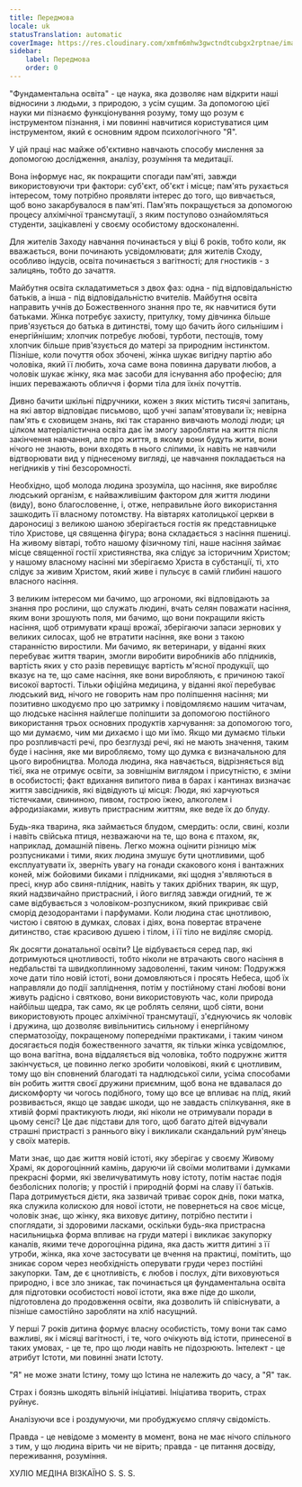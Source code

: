 ```yaml
---
title: Передмова
locale: uk
statusTranslation: automatic
coverImage: https://res.cloudinary.com/xmfm6mhw3gwctndtcubgx2rptnae/image/upload/v1740337243/small_cover_educacion_fundamental_a051170f1c.webp
sidebar:
    label: Передмова
    order: 0
---
```

"Фундаментальна освіта" - це наука, яка дозволяє нам відкрити наші відносини з людьми, з природою, з усім сущим. За допомогою цієї науки ми пізнаємо функціонування розуму, тому що розум є інструментом пізнання, і ми повинні навчитися користуватися цим інструментом, який є основним ядром психологічного "Я".

У цій праці нас майже об'єктивно навчають способу мислення за допомогою дослідження, аналізу, розуміння та медитації.

Вона інформує нас, як покращити спогади пам'яті, завжди використовуючи три фактори: суб'єкт, об'єкт і місце; пам'ять рухається інтересом, тому потрібно проявляти інтерес до того, що вивчається, щоб воно закарбувалося в пам'яті. Пам'ять покращується за допомогою процесу алхімічної трансмутації, з яким поступово ознайомляться студенти, зацікавлені у своєму особистому вдосконаленні.

Для жителів Заходу навчання починається у віці 6 років, тобто коли, як вважається, вони починають усвідомлювати; для жителів Сходу, особливо індусів, освіта починається з вагітності; для гностиків - з залицянь, тобто до зачаття.

Майбутня освіта складатиметься з двох фаз: одна - під відповідальністю батьків, а інша - під відповідальністю вчителів. Майбутня освіта направить учнів до Божественного знання про те, як навчитися бути батьками. Жінка потребує захисту, притулку, тому дівчинка більше прив'язується до батька в дитинстві, тому що бачить його сильнішим і енергійнішим; хлопчик потребує любові, турботи, пестощів, тому хлопчик більше прив'язується до матері за природним інстинктом. Пізніше, коли почуття обох збочені, жінка шукає вигідну партію або чоловіка, який її любить, хоча саме вона повинна дарувати любов, а чоловік шукає жінку, яка має засоби для існування або професію; для інших переважають обличчя і форми тіла для їхніх почуттів.

Дивно бачити шкільні підручники, кожен з яких містить тисячі запитань, на які автор відповідає письмово, щоб учні запам'ятовували їх; невірна пам'ять є сховищем знань, які так старанно вивчають молоді люди; ця цілком матеріалістична освіта дає їм змогу заробляти на життя після закінчення навчання, але про життя, в якому вони будуть жити, вони нічого не знають, вони входять в нього сліпими, їх навіть не навчили відтворювати вид у піднесеному вигляді, це навчання покладається на негідників у тіні безсоромності.

Необхідно, щоб молода людина зрозуміла, що насіння, яке виробляє людський організм, є найважливішим фактором для життя людини (виду), воно благословенне, і, отже, неправильне його використання зашкодить її власному потомству. На вівтарях католицької церкви в дароносиці з великою шаною зберігається гостія як представницьке тіло Христове, ця священна фігура; вона складається з насіння пшениці. На живому вівтарі, тобто нашому фізичному тілі, наше насіння займає місце священної гостії християнства, яка слідує за історичним Христом; у нашому власному насінні ми зберігаємо Христа в субстанції, ті, хто слідує за живим Христом, який живе і пульсує в самій глибині нашого власного насіння.

З великим інтересом ми бачимо, що агрономи, які відповідають за знання про рослини, що служать людині, вчать селян поважати насіння, яким вони зрошують поля, ми бачимо, що вони покращили якість насіння, щоб отримувати кращі врожаї, зберігаючи запаси зернових у великих силосах, щоб не втратити насіння, яке вони з такою старанністю виростили. Ми бачимо, як ветеринари, у віданні яких перебуває життя тварин, змогли виробити виробників або плідників, вартість яких у сто разів перевищує вартість м'ясної продукції, що вказує на те, що саме насіння, яке вони виробляють, є причиною такої високої вартості. Тільки офіційна медицина, у віданні якої перебуває людський вид, нічого не говорить нам про поліпшення насіння; ми позитивно шкодуємо про цю затримку і повідомляємо нашим читачам, що людське насіння найлегше поліпшити за допомогою постійного використання трьох основних продуктів харчування: за допомогою того, що ми думаємо, чим ми дихаємо і що ми їмо. Якщо ми думаємо тільки про розпливчасті речі, про безглузді речі, які не мають значення, таким буде і насіння, яке ми виробляємо, тому що думка є визначальною для цього виробництва. Молода людина, яка навчається, відрізняється від тієї, яка не отримує освіти, за зовнішнім виглядом і присутністю, є зміни в особистості; факт вдихання випитого пива в барах і кантинах визначає життя завсідників, які відвідують ці місця: Люди, які харчуються тістечками, свининою, пивом, гострою їжею, алкоголем і афродизіаками, живуть пристрасним життям, яке веде їх до блуду.

Будь-яка тварина, яка займається блудом, смердить: осли, свині, козли і навіть свійська птиця, незважаючи на те, що вона є птахом, як, наприклад, домашній півень. Легко можна оцінити різницю між розпусниками і тими, яких людина змушує бути цнотливими, щоб експлуатувати їх, зверніть увагу на гонади скакового коня і вантажних коней, між бойовими биками і плідниками, які щодня з'являються в пресі, кнур або свиня-плідник, навіть у таких дрібних тварин, як щур, який надзвичайно пристрасний, і його вигляд завжди огидний, те ж саме відбувається з чоловіком-розпусником, який прикриває свій сморід дезодорантами і парфумами. Коли людина стає цнотливою, чистою і святою в думках, словах і діях, вона повертає втрачене дитинство, стає красивою душею і тілом, і її тіло не виділяє сморід.

Як досягти донатальної освіти? Це відбувається серед пар, які дотримуються цнотливості, тобто ніколи не втрачають свого насіння в недбальстві та швидкоплинному задоволенні, таким чином: Подружжя хоче дати тіло новій істоті, вони домовляються і просять Небеса, щоб їх направляли до події запліднення, потім у постійному стані любові вони живуть радісно і святково, вони використовують час, коли природа найбільш щедра, так само, як це роблять селяни, щоб сіяти, вони використовують процес алхімічної трансмутації, з'єднуючись як чоловік і дружина, що дозволяє вивільнитись сильному і енергійному сперматозоїду, покращеному попередніми практиками, і таким чином досягається подія божественного зачаття, як тільки жінка усвідомлює, що вона вагітна, вона віддаляється від чоловіка, тобто подружнє життя закінчується, це повинно легко зробити чоловікові, який є цнотливим, тому що він сповнений благодаті та надлюдської сили, усіма способами він робить життя своєї дружини приємним, щоб вона не вдавалася до дискомфорту чи чогось подібного, тому що все це впливає на плід, який розвивається, якщо це завдає шкоди, що не завдасть спілкування, яке в хтивій формі практикують люди, які ніколи не отримували поради в цьому сенсі? Це дає підстави для того, щоб багато дітей відчували страшні пристрасті з раннього віку і викликали скандальний рум'янець у своїх матерів.

Мати знає, що дає життя новій істоті, яку зберігає у своєму Живому Храмі, як дорогоцінний камінь, даруючи їй своїми молитвами і думками прекрасні форми, які звеличуватимуть нову істоту, потім настає подія безболісних пологів; у простій і природній формі на славу її батьків. Пара дотримується дієти, яка зазвичай триває сорок днів, поки матка, яка служила колискою для нової істоти, не повернеться на своє місце, чоловік знає, що жінку, яка виховує дитину, потрібно пестити і споглядати, зі здоровими ласками, оскільки будь-яка пристрасна насильницька форма впливає на груди матері і викликає закупорку каналів, якими тече дорогоцінна рідина, яка дасть життя дитині з її утроби, жінка, яка хоче застосувати це вчення на практиці, помітить, що зникає сором через необхідність оперувати груди через постійні закупорки. Там, де є цнотливість, є любов і послух, діти виховуються природно, і все зло зникає, так починається ця фундаментальна освіта для підготовки особистості нової істоти, яка вже піде до школи, підготовлена до продовження освіти, яка дозволить їй співіснувати, а пізніше самостійно заробляти на хліб насущний.

У перші 7 років дитина формує власну особистість, тому вони так само важливі, як і місяці вагітності, і те, чого очікують від істоти, принесеної в таких умовах, - це те, про що люди навіть не підозрюють. Інтелект - це атрибут Істоти, ми повинні знати Істоту.

"Я" не може знати Істину, тому що Істина не належить до часу, а "Я" так.

Страх і боязнь шкодять вільній ініціативі. Ініціатива творить, страх руйнує.

Аналізуючи все і роздумуючи, ми пробуджуємо сплячу свідомість.

Правда - це невідоме з моменту в момент, вона не має нічого спільного з тим, у що людина вірить чи не вірить; правда - це питання досвіду, переживання, розуміння.

ХУЛІО МЕДІНА ВІЗКАЇНО
S. S. S.
